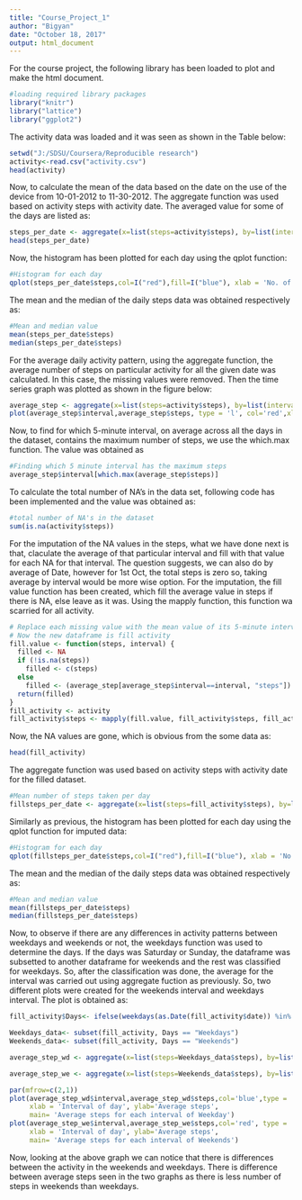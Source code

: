 ---
title: "Course_Project_1"
author: "Bigyan"
date: "October 18, 2017"
output: html_document
---

For the course project, the following library has been loaded to plot and make the html document.
```{r e0, echo=FALSE, message=FALSE}
#loading required library packages
library("knitr")
library("lattice")
library("ggplot2")
```

The activity data was loaded and it was seen as shown in the Table below:
```{r, echo=TRUE, message=FALSE}
setwd("J:/SDSU/Coursera/Reproducible research")
activity<-read.csv("activity.csv")
head(activity)
```

Now, to calculate the mean of the data based on the date on the use of the device from 10-01-2012 to 11-30-2012. The aggregate function was used based on activity steps with activity date. The averaged value for some of the days are listed as:
```{r , echo=TRUE, message=FALSE}
steps_per_date <- aggregate(x=list(steps=activity$steps), by=list(interval=activity$date),FUN=sum, na.rm=TRUE)
head(steps_per_date)
```

Now, the histogram has been plotted for each day using the qplot function:
```{r , echo=TRUE, message=FALSE}
#Histogram for each day
qplot(steps_per_date$steps,col=I("red"),fill=I("blue"), xlab = 'No. of steps', ylab = 'count', main='histograms of daily steps')
```

The mean and the median of the daily steps data was obtained respectively as:
```{r , echo=TRUE, message=FALSE}
#Mean and median value
mean(steps_per_date$steps)
median(steps_per_date$steps)
```

For the average daily activity pattern, using the aggregate function, the average number of steps on particular activity for all the given date was calculated. In this case, the missing values were removed.
Then the time series graph was plotted as shown in the figure below:
```{r , echo=TRUE, message=FALSE}
average_step <- aggregate(x=list(steps=activity$steps), by=list(interval=activity$interval),FUN=mean, na.rm=TRUE)
plot(average_step$interval,average_step$steps, type = 'l', col='red',xlab = 'Interval of day', ylab='Average steps', main= 'Average steps for each interval of day')
```

Now, to find for which 5-minute interval, on average across all the days in the dataset, contains the maximum number of steps, we use the which.max function. The value was obtained as
```{r , echo=TRUE, message=FALSE}
#Finding which 5 minute interval has the maximum steps
average_step$interval[which.max(average_step$steps)]
```

To calculate the total number of NA's in the data set, following code has been implemented and the value was obtained as:
```{r , echo=TRUE, message=FALSE}
#total number of NA's in the dataset
sum(is.na(activity$steps))
```

For the imputation of the NA values in the steps, what we have done next is that, claculate the average of that particular interval and fill with that value for each NA for that interval. The question suggests, we can also do by average of Date, however for 1st Oct, the total steps is zero so, taking average by interval would be more wise option.
For the imputation, the fill value function has been created, which fill the average value in steps if there is NA, else leave as it was. Using the mapply function, this function wa scarried for all activity.
```{r , echo=TRUE, message=FALSE}
# Replace each missing value with the mean value of its 5-minute interval
# Now the new dataframe is fill activity
fill.value <- function(steps, interval) {
  filled <- NA
  if (!is.na(steps))
    filled <- c(steps)
  else
    filled <- (average_step[average_step$interval==interval, "steps"])
  return(filled)
}
fill_activity <- activity
fill_activity$steps <- mapply(fill.value, fill_activity$steps, fill_activity$interval)
```

Now, the NA values are gone, which is obvious from the some data as:
```{r , echo=TRUE, message=FALSE}
head(fill_activity)
```

The aggregate function was used based on activity steps with activity date for the filled dataset.
```{r , echo=TRUE, message=FALSE}
#Mean number of steps taken per day
fillsteps_per_date <- aggregate(x=list(steps=fill_activity$steps), by=list(interval=fill_activity$date),FUN=sum, na.rm=TRUE)
```

Similarly as previous, the histogram has been plotted for each day using the qplot function for imputed data:
```{r , echo=TRUE, message=FALSE}
#Histogram for each day
qplot(fillsteps_per_date$steps,col=I("red"),fill=I("blue"), xlab = 'No. of steps', ylab = 'count', main='histograms of daily steps')
```

The mean and the median of the daily steps data was obtained respectively as:
```{r , echo=TRUE, message=FALSE}
#Mean and median value
mean(fillsteps_per_date$steps)
median(fillsteps_per_date$steps)
```

Now, to observe if there are any differences in activity patterns between weekdays and weekends or not, the weekdays function was used to determine the days. If the days was Saturday or Sunday, the dataframe was subsetted to another dataframe for weekends and the rest was classified for weekdays.
So, after the classification was done, the average for the interval was carried out using aggregate fuction as previously. 
So, two different plots were created for the weekends interval and weekdays interval. The plot is obtained as:
```{r , echo=TRUE, message=FALSE}
fill_activity$Days<- ifelse(weekdays(as.Date(fill_activity$date)) %in% c('Saturday','Sunday'), "Weekends","Weekdays")

Weekdays_data<- subset(fill_activity, Days == "Weekdays")
Weekends_data<- subset(fill_activity, Days == "Weekends")

average_step_wd <- aggregate(x=list(steps=Weekdays_data$steps), by=list(interval=Weekdays_data$interval), FUN=mean, na.rm=TRUE)

average_step_we <- aggregate(x=list(steps=Weekends_data$steps), by=list(interval=Weekends_data$interval), FUN=mean, na.rm=TRUE)

par(mfrow=c(2,1))
plot(average_step_wd$interval,average_step_wd$steps,col='blue',type = 'l', 
     xlab = 'Interval of day', ylab='Average steps', 
     main= 'Average steps for each interval of Weekday')
plot(average_step_we$interval,average_step_we$steps,col='red', type = 'l',
     xlab = 'Interval of day', ylab='Average steps', 
     main= 'Average steps for each interval of Weekends')
```

Now, looking at the above graph we can notice that there is differences between the activity in the weekends and weekdays. There is difference between average steps seen in the two graphs as there is less number of steps in weekends than weekdays. 
